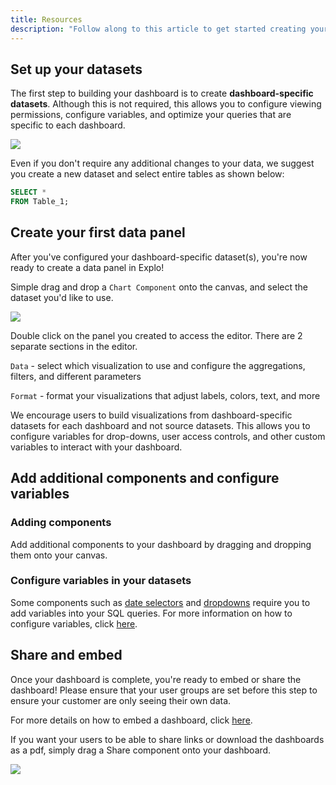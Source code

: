 ```yaml
---
title: Resources
description: "Follow along to this article to get started creating your first dashboard!"
---
```


## Set up your datasets

The first step to building your dashboard is to create **dashboard-specific datasets**. Although this is not required, this allows you to configure viewing permissions, configure variables, and optimize your queries that are specific to each dashboard.

<Frame>
  <img class="w-full" src="/images/create_a_dashboard.gif" />
</Frame>

Even if you don't require any additional changes to your data, we suggest you create a new dataset and select entire tables as shown below:

```sql
SELECT *
FROM Table_1;
```

## Create your first data panel

After you've configured your dashboard-specific dataset(s), you're now ready to create a data panel in Explo!

Simple drag and drop a `Chart Component` onto the canvas, and select the dataset you'd like to use.

<Frame>
  <img class="w-full" src="/images/create_panel.gif" />
</Frame>

Double click on the panel you created to access the editor. There are 2 separate sections in the editor.

`Data` - select which visualization to use and configure the aggregations, filters, and different parameters

`Format` - format your visualizations that adjust labels, colors, text, and more

<Note>
  We encourage users to build visualizations from dashboard-specific datasets
  for each dashboard and not source datasets. This allows you to configure
  variables for drop-downs, user access controls, and other custom variables to
  interact with your dashboard.
</Note>

## Add additional components and configure variables

### Adding components

Add additional components to your dashboard by dragging and dropping them onto your canvas.

### Configure variables in your datasets

Some components such as [date selectors](https://www.notion.so/Components-d5d1325bf7fc475cac55a25448fa4c7c) and [dropdowns](https://www.notion.so/Components-d5d1325bf7fc475cac55a25448fa4c7c) require you to add variables into your SQL queries. For more information on how to configure variables, click [here](https://www.notion.so/Variables-8856276bb39445ffa2a52bd4fb1cbf0a).

## Share and embed

Once your dashboard is complete, you're ready to embed or share the dashboard! Please ensure that your user groups are set before this step to ensure your customer are only seeing their own data.

For more details on how to embed a dashboard, click [here](https://www.notion.so/Embedded-Component-Documentation-91082e283e2846bc8ea9759571ca0f78).

If you want your users to be able to share links or download the dashboards as a pdf, simply drag a Share component onto your dashboard.

<Frame>
  <img class="w-full" src="/images/share.gif" />
</Frame>
